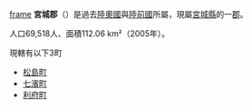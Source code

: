 {{日本郡
| 郡 = 宮城郡
| 日文原名 = 宮城郡
| 平假名 = みやぎぐん
| 羅馬字拼音 = Miyagi-gun
| 地圖 =
| 都道府縣 = 宮城縣
| 編號 = 
| 町 = 3
| 村 = 
| 經度 = 
| 緯度 = 
| 註記 = 
|}}
[[檔案:Miyagi_Miyagi-gun.png|frame]]
'''宮城郡'''（{{jpn|j=宮城郡|hg=みやぎぐん|rm=Miyagi gun|f=y}}）是過去[[陸奧國|陸奧國]]與[[陸前國|陸前國]]所屬，現屬[[宮城縣|宮城縣]]的一[[郡|郡]]。

人口69,518人、面積112.06 km²（2005年）。

現轄有以下3町
*[[松島町|松島町]]
*[[七濱町|七濱町]]
*[[利府町|利府町]]

{{陸前國的郡}}
{{宮城縣}}{{Authority control}}